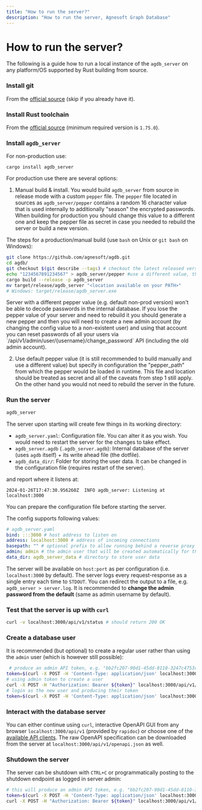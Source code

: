 ```yaml
---
title: "How to run the server?"
description: "How to run the server, Agnesoft Graph Database"
---
```



# How to run the server?

The following is a guide how to run a local instance of the `agdb_server` on any platform/OS supported by Rust building from source.

<Steps>

### Install git

From the [official source](https://git-scm.com/) (skip if you already have it).

### Install Rust toolchain

From the [official source](https://www.rust-lang.org/tools/install) (minimum required version is `1.75.0`).

### Install `agdb_server`

For non-production use:

```
cargo install agdb_server
```

For production use there are several options:

1. Manual build & install. You would build `agdb_server` from source in release mode with a custom `pepper` file. The `pepper` file located in sources as `agdb_server/pepper` contains a random 16 character value that is used internally to additionally "season" the encrypted passwords. When building for production you should change this value to a different one and keep the pepper file as secret in case you needed to rebuild the server or build a new version.

The steps for a production/manual build (use `bash` on Unix or `git bash` on Windows):

```bash
git clone https://github.com/agnesoft/agdb.git
cd agdb/
git checkout $(git describe --tags) # checkout the latest released version
echo "1234567891234567" > agdb_server/pepper #use a different value, this value will be a secret
cargo build --release -p agdb_server
mv target/release/agdb_server "<location available on your PATH>"
# Windows: target/release/agdb_server.exe
```

<Callout type="warning">
    Server with a different pepper value (e.g. default non-prod version) won't
    be able to decode passwords in the internal database. If you lose the pepper
    value of your server and need to rebuild it you should generate a new pepper
    and then you will need to create a new admin account (by changing the config
    value to a non-existent user) and using that account you can reset passwords
    of all your users via `/api/v1/admin/user/{username}/change_password` API
    (including the old admin account).
</Callout>

2. Use default pepper value (it is still recommended to build manually and use a different value) but specify in configuration the "pepper_path" from which the pepper would be loaded in runtime. This file and location should be treated as secret and all of the caveats from step 1 still apply. On the other hand you would not need to rebuild the server in the future.

### Run the server

```bash
agdb_server
```

The server upon starting will create few things in its working directory:

-   `agdb_server.yaml`: Configuration file. You can alter it as you wish. You would need to restart the server for the changes to take effect.
-   `agdb_server.agdb` (`.agdb_server.agdb`): Internal database of the server (uses `agdb` itself) + its write ahead file (the dotfile).
-   `agdb_data_dir/`: Folder for storing the user data. It can be changed in the configuration file (requires restart of the server).

and report where it listens at:

```
2024-01-26T17:47:30.956260Z  INFO agdb_server: Listening at localhost:3000
```

<Callout>
    You can prepare the configuration file before starting the server.
</Callout>

The config supports following values:

```yaml
# agdb_server.yaml
bind: :::3000 # host address to listen on
address: localhost:3000 # address of incoming connections
basepath: "" # optional prefix to allow running behind a reverse proxy
admin: admin # the admin user that will be created automatically for the server, the password will be the same as name (admin by default, it is recommended to change it after startup)
data_dir: agdb_server_data # directory to store user data
```

The server will be available on `host:port` as per configuration (i.e. `localhost:3000` by default). The server logs every request-response as a single entry each time to `STDOUT`. You can redirect the output to a file, e.g. `agdb_server > server.log`. It is recommended to **change the admin password from the default** (same as admin username by default).

### Test that the server is up with `curl`

```bash
curl -v localhost:3000/api/v1/status # should return 200 OK
```

### Create a database user

It is recommended (but optional) to create a regular user rather than using the `admin` user (which is however still possible):

```bash
 # produce an admin API token, e.g. "bb2fc207-90d1-45dd-8110-3247c4753cd5"
token=$(curl -X POST -H 'Content-Type: application/json' localhost:3000/api/v1/user/login -d '{"username":"admin","password":"admin"}')
# using admin token to create a user
curl -X POST -H "Authorization: Bearer ${token}" localhost:3000/api/v1/admin/user/my_db_user/add -d '{"password":"password123"}'
# login as the new user and producing their token
token=$(curl -X POST -H 'Content-Type: application/json' localhost:3000/api/v1/user/login -d '{"username":"my_db_user","password":"password123"}')
```

### Interact with the database server

You can either continue using `curl`, interactive OpenAPI GUI from any browser `localhost:3000/api/v1` (provided by `rapidoc`) or choose one of the [available API clients](/api-docs/openapi). The raw OpenAPI specification can be downloaded from the server at `localhost:3000/api/v1/openapi.json` as well.

### Shutdown the server

The server can be shutdown with `CTRL+C` or programmatically posting to the shutdown endpoint as logged in server admin:

```bash
# this will produce an admin API token, e.g. "bb2fc207-90d1-45dd-8110-3247c4753cd5"
token=$(curl -X POST -H 'Content-Type: application/json' localhost:3000/api/v1/user/login -d '{"username":"admin","password":"admin"}')
curl -X POST -H "Authorization: Bearer ${token}" localhost:3000/api/v1/admin/shutdown
```

</Steps>
